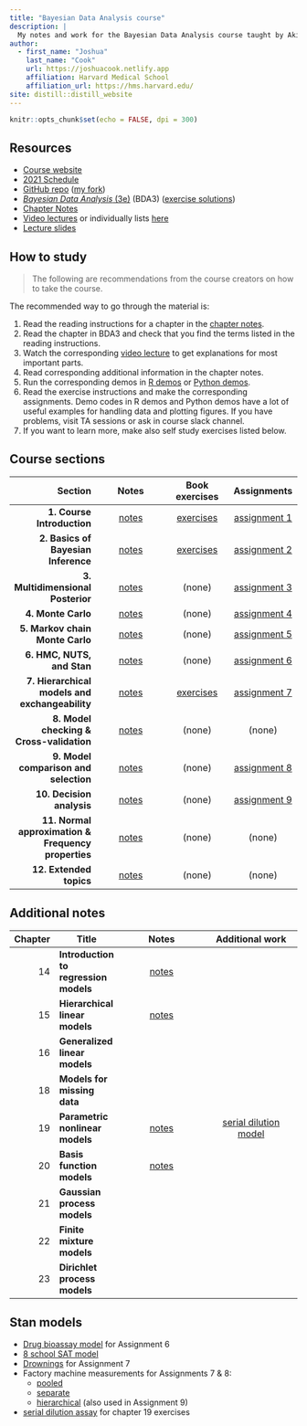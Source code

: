 ```yaml
---
title: "Bayesian Data Analysis course"
description: |
  My notes and work for the Bayesian Data Analysis course taught by Aki Vehtari.
author:
  - first_name: "Joshua"
    last_name: "Cook"
    url: https://joshuacook.netlify.app
    affiliation: Harvard Medical School
    affiliation_url: https://hms.harvard.edu/
site: distill::distill_website
---
```


```r
knitr::opts_chunk$set(echo = FALSE, dpi = 300)
```

## Resources

- [Course website](https://avehtari.github.io/BDA_course_Aalto/)
- [2021 Schedule](https://avehtari.github.io/BDA_course_Aalto/Aalto2021.html#Schedule_2021)
- [GitHub repo](https://github.com/avehtari/BDA_course_Aalto) ([my fork](https://github.com/jhrcook/BDA_course_Aalto))
- [*Bayesian Data Analysis* (3e)](https://users.aalto.fi/~ave/BDA3.pdf) (BDA3) ([exercise solutions](book/bda-exercise-solutions3.pdf))
- [Chapter Notes](https://avehtari.github.io/BDA_course_Aalto/chapter_notes/BDA_notes.pdf)
- [Video lectures](https://aalto.cloud.panopto.eu/Panopto/Pages/Sessions/List.aspx#folderID=%22f0ec3a25-9e23-4935-873b-a9f401646812%22) or individually lists [here](https://avehtari.github.io/BDA_course_Aalto/#videos)
- [Lecture slides](https://github.com/avehtari/BDA_course_Aalto/tree/master/slides)

## How to study

> The following are recommendations from the course creators on how to take the course.

The recommended way to go through the material is:

1. Read the reading instructions for a chapter in the [chapter notes](https://avehtari.github.io/BDA_course_Aalto/chapter_notes/BDA_notes.pdf).
2. Read the chapter in BDA3 and check that you find the terms listed in the reading instructions.
3. Watch the corresponding [video lecture](https://aalto.cloud.panopto.eu/Panopto/Pages/Sessions/List.aspx#folderID=%22f0ec3a25-9e23-4935-873b-a9f401646812%22) to get explanations for most important parts.
4. Read corresponding additional information in the chapter notes.
5. Run the corresponding demos in [R demos](https://github.com/avehtari/BDA_R_demos) or [Python demos](https://github.com/avehtari/BDA_py_demos).
6. Read the exercise instructions and make the corresponding assignments. Demo codes in R demos and Python demos have a lot of useful examples for handling data and plotting figures. If you have problems, visit TA sessions or ask in course slack channel.
7. If you want to learn more, make also self study exercises listed below.

## Course sections

| Section                                             | Notes                                                        | Book exercises                                    | Assignments                                           |
|----------------------------------------------------:|:------------------------------------------------------------:|:-------------------------------------------------:|:-----------------------------------------------------:|
| **1. Course Introduction**                          | [notes](notes/01_introduction_bda3-01.html)                  | [exercises](book-exercises/bda-exercises-01.html) | [assignment 1](assignments/jhcook-assignment-01.html) |
| **2. Basics of Bayesian Inference**                 | [notes](notes/02_basics-of-Bayesian-inference_bda3-02.html)  | [exercises](book-exercises/bda-exercises-02.html) | [assignment 2](assignments/jhcook-assignment-02.html) |
| **3. Multidimensional Posterior**                   | [notes](notes/03_multidimensional-posterior_bda3-03.html)    | (none)                                            | [assignment 3](assignments/jhcook-assignment-03.html) |
| **4. Monte Carlo**                                  | [notes](notes/04_monte-carlo_bda3-10.html)                   | (none)                                            | [assignment 4](assignments/jhcook-assignment-04.html) |
| **5. Markov chain Monte Carlo**                     | [notes](notes/05_mcmc_bda3-11.html)                          | (none)                                            | [assignment 5](assignments/jhcook-assignment-05.html) |
| **6. HMC, NUTS, and Stan**                          | [notes](notes/06_hmc-nuts-stan_bda3-12.html)                 | (none)                                            | [assignment 6](assignments/jhcook-assignment-06.html) |
| **7. Hierarchical models and exchangeability**      | [notes](notes/07_hierarchical-models_bda3-5.html)            | [exercises](book-exercises/bda-exercises-07.html) | [assignment 7](assignments/jhcook-assignment-07.html) |
| **8. Model checking & Cross-validation**            | [notes](notes/08_model-checking-and-cv_bda3-6-7.html)        | (none)                                            | (none)                                                |
| **9. Model comparison and selection**               | [notes](notes/09_model-selection_bda3-7.html)                | (none)                                            | [assignment 8](assignments/jhcook-assignment-08.html) |
| **10. Decision analysis**                           | [notes](notes/10_decision-analysis_bda3-9.html)              | (none)                                            | [assignment 9](assignments/jhcook-assignment-09.html) |
| **11. Normal approximation & Frequency properties** | [notes](notes/11_normal-approx-freq-properties_bda3-04.html) | (none)                                            | (none)                                                |
| **12. Extended topics**                             | [notes](notes/12_extended-topics.html)                       | (none)                                            | (none)                                                |

## Additional notes

| Chapter | Title                                 | Notes                                                      | Additional work                                               |
|--------:|---------------------------------------|:----------------------------------------------------------:|:-------------------------------------------------------------:|
|      14 | **Introduction to regression models** | [notes](notes/13_intro-to-regression-models_bda3-14.html)  |                                                               |
|      15 | **Hierarchical linear models**        | [notes](notes/14_hierarchical-linear-models_bda3-15.html)  |                                                               |
|      16 | **Generalized linear models**         |                                                            |                                                               |
|      18 | **Models for missing data**           |                                                            |                                                               |
|      19 | **Parametric nonlinear models**       | [notes](notes/17_parametric-nonlinear-models_bda3-19.html) | [serial dilution model](book-exercises/bda-exercises-19.html) |
|      20 | **Basis function models**             | [notes](notes/18_basis-function-models_bda3-20.html)       |                                                               |
|      21 | **Gaussian process models**           |                                                            |                                                               |
|      22 | **Finite mixture models**             |                                                            |                                                               |
|      23 | **Dirichlet process models**          |                                                            |                                                               |

## Stan models

- [Drug bioassay model](models/assignment06-bioassay.stan) for Assignment 6
- [8 school SAT model](models/8-schools.stan)
- [Drownings](models/assignment07-drownings.stan) for Assignment 7
- Factory machine measurements for Assignments 7 & 8:
  - [pooled](models/assignment07_factories_pooled.stan)
  - [separate](models/assignment07_factories_separate.stan)
  - [hierarchical](models/assignment07_factories_hierarchical.stan) (also used in Assignment 9)
- [serial dilution assay](models/serial-dilution.stan) for chapter 19 exercises
